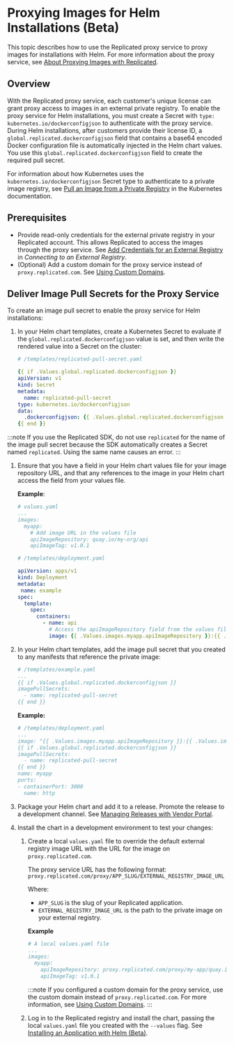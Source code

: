 # Proxying Images for Helm Installations (Beta)

This topic describes how to use the Replicated proxy service to proxy images for installations with Helm. For more information about the proxy service, see [About Proxying Images with Replicated](private-images-about).

## Overview

With the Replicated proxy service, each customer's unique license can grant proxy access to images in an external private registry. To enable the proxy service for Helm installations, you must create a Secret with `type: kubernetes.io/dockerconfigjson` to authenticate with the proxy service. During Helm installations, after customers provide their license ID, a `global.replicated.dockerconfigjson` field that contains a base64 encoded Docker configuration file is automatically injected in the Helm chart values. You use this `global.replicated.dockerconfigjson` field to create the required pull secret.

For information about how Kubernetes uses the `kubernetes.io/dockerconfigjson` Secret type to authenticate to a private image registry, see [Pull an Image from a Private Registry](https://kubernetes.io/docs/tasks/configure-pod-container/pull-image-private-registry/) in the Kubernetes documentation.

## Prerequisites

* Provide read-only credentials for the external private registry in your Replicated account. This allows Replicated to access the images through the proxy service. See [Add Credentials for an External Registry](packaging-private-images#configure-access-to-an-external-registry) in _Connecting to an External Registry_.
* (Optional) Add a custom domain for the proxy service instead of `proxy.replicated.com`. See [Using Custom Domains](custom-domains-using).

## Deliver Image Pull Secrets for the Proxy Service

To create an image pull secret to enable the proxy service for Helm installations:

1. In your Helm chart templates, create a Kubernetes Secret to evaluate if the `global.replicated.dockerconfigjson` value is set, and then write the rendered value into a Secret on the cluster:

   ```yaml
   # /templates/replicated-pull-secret.yaml

   {{ if .Values.global.replicated.dockerconfigjson }}
   apiVersion: v1
   kind: Secret
   metadata:
     name: replicated-pull-secret
   type: kubernetes.io/dockerconfigjson
   data:
     .dockerconfigjson: {{ .Values.global.replicated.dockerconfigjson }}
   {{ end }}
   ```

  :::note
  If you use the Replicated SDK, do not use `replicated` for the name of the image pull secret because the SDK automatically creates a Secret named `replicated`. Using the same name causes an error.
  :::

1. Ensure that you have a field in your Helm chart values file for your image repository URL, and that any references to the image in your Helm chart access the field from your values file.  

   **Example**:

   ```yaml
   # values.yaml
   ...
   images:
     myapp:
       # Add image URL in the values file
       apiImageRepository: quay.io/my-org/api
       apiImageTag: v1.0.1
   ```
   ```yaml
   # /templates/deployment.yaml

   apiVersion: apps/v1
   kind: Deployment
   metadata:
    name: example
   spec:
     template:
       spec:
         containers:
           - name: api
             # Access the apiImageRepository field from the values file
             image: {{ .Values.images.myapp.apiImageRepository }}:{{ .Values.images.myapp.apiImageTag }}
   ```

1. In your Helm chart templates, add the image pull secret that you created to any manifests that reference the private image:

   ```yaml
   # /templates/example.yaml
   ...
   {{ if .Values.global.replicated.dockerconfigjson }}
   imagePullSecrets:
     - name: replicated-pull-secret
   {{ end }}
   ```

   <NameLimitation/>

   **Example:**

    ```yaml
    # /templates/deployment.yaml
    ...
    image: "{{ .Values.images.myapp.apiImageRepository }}:{{ .Values.images.myapp.apiImageTag }}"
    {{ if .Values.global.replicated.dockerconfigjson }}
    imagePullSecrets:
      - name: replicated-pull-secret
    {{ end }}
    name: myapp
    ports:
    - containerPort: 3000
      name: http
    ```

1. Package your Helm chart and add it to a release. Promote the release to a development channel. See [Managing Releases with Vendor Portal](releases-creating-releases).

1. Install the chart in a development environment to test your changes:

   1. Create a local `values.yaml` file to override the default external registry image URL with the URL for the image on `proxy.replicated.com`.
   
      The proxy service URL has the following format: `proxy.replicated.com/proxy/APP_SLUG/EXTERNAL_REGISTRY_IMAGE_URL`
      
      Where:
      * `APP_SLUG` is the slug of your Replicated application.
      * `EXTERNAL_REGISTRY_IMAGE_URL` is the path to the private image on your external registry.

      **Example**
      ```yaml
      # A local values.yaml file
      ...
      images:
        myapp:
          apiImageRepository: proxy.replicated.com/proxy/my-app/quay.io/my-org/api
          apiImageTag: v1.0.1

      ```

      :::note
      If you configured a custom domain for the proxy service, use the custom domain instead of `proxy.replicated.com`. For more information, see [Using Custom Domains](custom-domains-using).
      :::
   
   1. Log in to the Replicated registry and install the chart, passing the local `values.yaml` file you created with the `--values` flag. See [Installing an Application with Helm (Beta)](install-with-helm).


    
